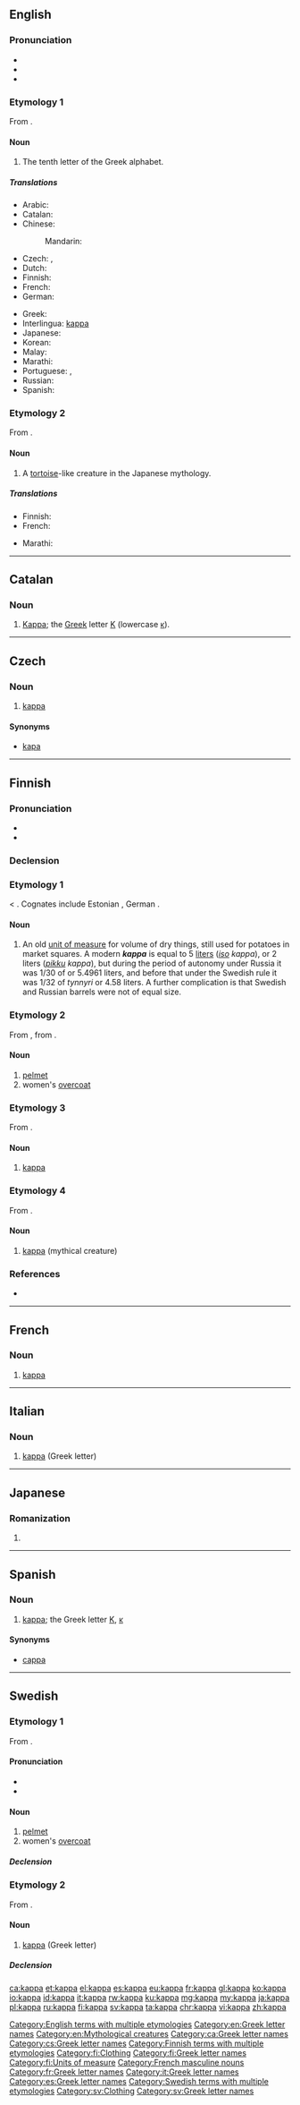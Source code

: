 {{also|Kappa|käppä|kapa|kápa|kåpa|κάπα}}
==English==
{{letter disp2| iota | [[Image:Greek kappa.png|84px]] | lambda | κάππα | Κ | κ }}

===Pronunciation===
* {{IPA|/ˈkæpə/}}
* {{audio|en-us-kappa.ogg|Audio (US)}}
* {{rhymes|æpə}}

===Etymology 1===
From {{etyl|grc|en}} {{term|κάππα|tr=kappa|lang=grc}}.

====Noun====
{{en-noun}}

# The tenth letter of the Greek alphabet.

=====Translations=====
{{trans-top|Greek letter}}
* Arabic: {{t|ar|كبا|f|tr=kábaa|sc=Arab}}
* Catalan: {{t+|ca|kappa|f}}
* Chinese:
*: Mandarin: {{t+|cmn|卡帕|tr=kǎpà|sc=Hani}}
* Czech: {{t|cs|kapa|n}}, {{t|cs|kappa|n}}
* Dutch: {{t|nl|kappa|m|f}}
* Finnish: {{t+|fi|kappa}}
* French: {{t+|fr|kappa|m}}
* German: {{t+|de|Kappa|n}}
{{trans-mid}}
* Greek: {{t+|el|κάπα|n|tr=kápa|sc=Grek}}
* Interlingua: [[#Interlingua|kappa]]
* Japanese: {{t|ja|カッパ|tr=kappa|sc=Jpan}}
* Korean: {{t+|ko|카파|tr=kapa|sc=Kore}}
* Malay: {{t|ms|kapa}}
* Marathi: {{t|mr|काप्पा|n|tr=kāppā|sc=Deva}}
* Portuguese: {{t+|pt|capa|m}}, {{t+|pt|cá|m}}
* Russian: {{t+|ru|каппа|f|tr=káppa}}
* Spanish: {{t+|es|kappa|f}}
{{trans-bottom}}

===Etymology 2===
From {{etyl|ja|en}} {{term|lang=ja|河童|tr=kappa||water imp}}.

====Noun====
{{wikipedia|Kappa (folklore)}}
{{en-noun}}

# {{context|lang=en|mythology}} A [[tortoise]]-like creature in the Japanese mythology.

=====Translations=====
{{trans-top|mythical creature}}
* Finnish: {{t+|fi|kappa}}
* French: {{t+|fr|kappa|m}}
{{trans-mid}}
* Marathi: {{t|mr|काप्पा|m|tr=kāppā|sc=Deva}}
{{trans-bottom}}

[[Category:English terms with multiple etymologies]]
[[Category:en:Greek letter names]]
[[Category:en:Mythological creatures]]

----

==Catalan==

===Noun===
{{ca-noun|f}}

# [[#English|Kappa]]; the [[Appendix:Greek script|Greek]] letter [[Κ]] (lowercase [[κ]]).

[[Category:ca:Greek letter names]]

----

==Czech==

===Noun===
{{cs-noun|g=n}}

# [[#English|kappa]]

====Synonyms====
* [[kapa]] {{g|n}}

[[Category:cs:Greek letter names]]

----

==Finnish==

===Pronunciation===
* {{hyphenation|kap|pa|lang=fi}}
* {{IPA|/ˈkɑpːɑ/|lang=fi}}

===Declension===
{{fi-decl-kala|ka|pp|p}}

===Etymology 1===
< {{etyl|sv|fi}} {{term|lang=sv|kappe||old measure of volume equal to 4.58 liters}}. Cognates include Estonian {{term|lang=et|kapp}}, German {{term|lang=de|Kapp}}.

====Noun====
{{fi-noun}}

# An old [[unit of measure]] for volume of dry things, still used for potatoes in market squares. A modern '''''kappa''''' is equal to 5 [[liter|liters]] (''[[iso]] kappa''), or 2 liters (''[[pikku]] kappa''), but during the period of autonomy under Russia it was 1/30 of {{term|lang=fi|tynnyri||barrel}} or 5.4961 liters, and before that under the Swedish rule it was 1/32 of ''tynnyri'' or 4.58 liters. A further complication is that Swedish and Russian barrels were not of equal size.

===Etymology 2===
From {{etyl|sv|fi}} {{term|kappa|lang=sv}}, from {{etyl|ML.|fi}} {{term|cappa}}.

====Noun====
{{fi-noun}}

# [[pelmet]]
# women's [[overcoat]]

===Etymology 3===
From {{etyl|grc|fi}} {{term|κάππα|tr=kappa|lang=grc}}.
{{enum|ioota|lambda|Greek letter|Κκ|lang=fi}}
{{wikipedia|lang=fi|Kappa (kirjain)}}

====Noun====
{{fi-noun}}

# [[kappa#English|kappa]] {{gloss|tenth letter of Greek alphabet}}

===Etymology 4===
From {{etyl|ja|fi}} {{term|かっぱ|lang=ja}}.

====Noun====
{{fi-noun}}

# {{context|mythology|lang=fi}} [[#English|kappa]] (mythical creature)

===References===
* {{R:Hakkinen 2005}}

[[Category:Finnish terms with multiple etymologies]]
[[Category:fi:Clothing]]
[[Category:fi:Greek letter names]]
[[Category:fi:Units of measure]]

----

==French==

===Noun===
{{fr-noun|m|inv}}

# [[#English|kappa]] {{gloss|Greek letter}}

[[Category:French masculine nouns]]
[[Category:fr:Greek letter names]]

----

==Italian==

===Noun===
{{wikipedia|lang=it}}
{{head|it|noun|g=m|invariable}}

# [[#English|kappa]] (Greek letter)

[[Category:it:Greek letter names]]

----

==Japanese==

===Romanization===
{{ja-romaji}}

# {{ja-romanization of|かっぱ}}

----

==Spanish==

===Noun===
{{es-noun|f}}

# [[#English|kappa]]; the Greek letter [[Κ]], [[κ]]

====Synonyms====
* [[cappa]]

[[Category:es:Greek letter names]]

----

==Swedish==

===Etymology 1===
From {{etyl|ML.|sv}} {{term|cappa}}.

====Pronunciation====
* {{IPA|/ˈkaˌpːa/|lang=sv}}
* {{audio|Sv-kappa.ogg|audio}}

====Noun====
{{sv-noun|c}}

# [[pelmet]]
# women's [[overcoat]]

=====Declension=====
{{sv-noun-reg-or|kapp}}

===Etymology 2===
From {{etyl|grc|sv}} {{term|κάππα|tr=kappa|lang=grc}}.

====Noun====
{{sv-noun|n}}

# [[#English|kappa]] (Greek letter)

=====Declension=====
{{sv-noun-irreg-n|kappa|kappat|kappa|kappan}}

[[Category:Swedish terms with multiple etymologies]]
[[Category:sv:Clothing]]
[[Category:sv:Greek letter names]]

[[ca:kappa]]
[[et:kappa]]
[[el:kappa]]
[[es:kappa]]
[[eu:kappa]]
[[fr:kappa]]
[[gl:kappa]]
[[ko:kappa]]
[[io:kappa]]
[[id:kappa]]
[[it:kappa]]
[[rw:kappa]]
[[ku:kappa]]
[[mg:kappa]]
[[my:kappa]]
[[ja:kappa]]
[[pl:kappa]]
[[ru:kappa]]
[[fi:kappa]]
[[sv:kappa]]
[[ta:kappa]]
[[chr:kappa]]
[[vi:kappa]]
[[zh:kappa]]